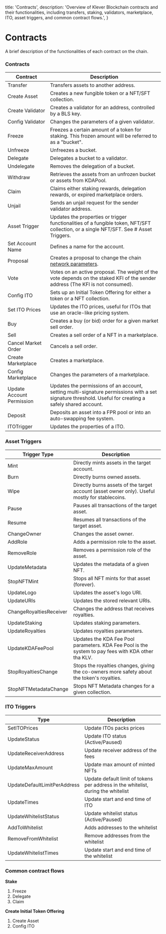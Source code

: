   title: 'Contracts',
  description:
    'Overview of Klever Blockchain contracts and their functionalities, including transfers, staking, validators, marketplace, ITO, asset triggers, and common contract flows.',
}

# Contracts

A brief description of the functionalities of each contract on the chain.

### Contracts

| Contract                  | Description                                                                                                                                             |
| ------------------------- | ------------------------------------------------------------------------------------------------------------------------------------------------------- |
| Transfer                  | Transfers assets to another address.                                                                                                                    |
| Create Asset              | Creates a new fungible token or a NFT/SFT collection.                                                                                                   |
| Create Validator          | Creates a validator for an address, controlled by a BLS key.                                                                                            |
| Config Validator          | Changes the parameters of a given validator.                                                                                                            |
| Freeze                    | Freezes a certain amount of a token for staking. This frozen amount will be referred to as a "bucket".                                                  |
| Unfreeze                  | Unfreezes a bucket.                                                                                                                                     |
| Delegate                  | Delegates a bucket to a validator.                                                                                                                      |
| Undelegate                | Removes the delegation of a bucket.                                                                                                                     |
| Withdraw                  | Retrieves the assets from an unfrozen bucket or assets from KDAPool.                                                                                    |
| Claim                     | Claims either staking rewards, delegation rewards, or expired marketplace orders.                                                                       |
| Unjail                    | Sends an unjail request for the sender validator address.                                                                                               |
| Asset Trigger             | Updates the properties or trigger functionalities of a fungible token, NFT/SFT collection, or a single NFT/SFT. See # Asset Triggers.                   |
| Set Account Name          | Defines a name for the account.                                                                                                                         |
| Proposal                  | Creates a proposal to change the chain [network parameters](https://kleverscan.org/proposals).                                                          |
| Vote                      | Votes on an active proposal. The weight of the vote depends on the staked KFI of the sender address (The KFI is not consumed).                          |
| Config ITO                | Sets up an Initial Token Offering for either a token or a NFT collection.                                                                               |
| Set ITO Prices            | Updates the ITO prices, useful for ITOs that use an oracle-like pricing system.                                                                         |
| Buy                       | Creates a buy (or bid) order for a given market sell order.                                                                                             |
| Sell                      | Creates a sell order of a NFT in a marketplace.                                                                                                         |
| Cancel Market Order       | Cancels a sell order.                                                                                                                                   |
| Create Marketplace        | Creates a marketplace.                                                                                                                                  |
| Config Marketplace        | Changes the parameters of a marketplace.                                                                                                                |
| Update Account Permission | Updates the permissions of an account, setting multi-signature permissions with a set signature threshold. Useful for creating a safely shared account. |
| Deposit                   | Deposits an asset into a FPR pool or into an auto-swapping fee system.                                                                                  |
| ITOTrigger                | Updates the properties of a ITO.                                                                                                                        |

### Asset Triggers

| Trigger Type            | Description                                                                                         |
| ----------------------- | --------------------------------------------------------------------------------------------------- |
| Mint                    | Directly mints assets in the target account.                                                        |
| Burn                    | Directly burns owned assets.                                                                        |
| Wipe                    | Directly burns assets of the target account (asset owner only). Useful mostly for stablecoins.      |
| Pause                   | Pauses all transactions of the target asset.                                                        |
| Resume                  | Resumes all transactions of the target asset.                                                       |
| ChangeOwner             | Changes the asset owner.                                                                            |
| AddRole                 | Adds a permission role to the asset.                                                                |
| RemoveRole              | Removes a permission role of the asset.                                                             |
| UpdateMetadata          | Updates the metadata of a given NFT.                                                                |
| StopNFTMint             | Stops all NFT mints for that asset (forever).                                                       |
| UpdateLogo              | Updates the asset's logo URI.                                                                       |
| UpdateURIs              | Updates the stored relevant URIs.                                                                   |
| ChangeRoyaltiesReceiver | Changes the address that receives royalties.                                                        |
| UpdateStaking           | Updates staking parameters.                                                                         |
| UpdateRoyalties         | Updates royalties parameters.                                                                       |
| UpdateKDAFeePool        | Updates the KDA Fee Pool parameters. KDA Fee Pool is the system to pay fees with KDA other tha KLV. |
| StopRoyaltiesChange     | Stops the royalties changes, giving the co-owners more safety about the token's royalties.          |
| StopNFTMetadataChange   | Stops NFT Metadata changes for a given collection.                                                  |

### ITO Triggers

| Type                         | Description                                                                       |
| ---------------------------- | --------------------------------------------------------------------------------- |
| SetITOPrices                 | Update ITOs packs prices                                                          |
| UpdateStatus                 | Update ITO status (Active/Paused)                                                 |
| UpdateReceiverAddress        | Update receiver address of the fees                                               |
| UpdateMaxAmount              | Update max amount of minted NFTs                                                  |
| UpdateDefaultLimitPerAddress | Update default limit of tokens per address in the whitelist, during the whitelist |
| UpdateTimes                  | Update start and end time of ITO                                                  |
| UpdateWhitelistStatus        | Update whitelist status (Active/Paused)                                           |
| AddToWhitelist               | Adds addresses to the whitelist                                                   |
| RemoveFromWhitelist          | Remove addresses from the whitelist                                               |
| UpdateWhitelistTimes         | Update start and end time of the whitelist                                        |

### Common contract flows

**Stake**

1. Freeze
2. Delegate
3. Claim

**Create Initial Token Offering**

1. Create Asset
2. Config ITO
